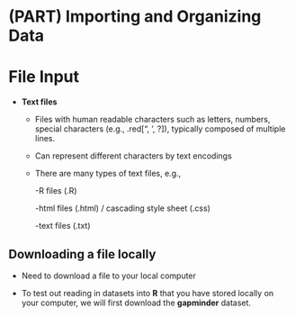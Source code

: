 # (PART) Importing and Organizing Data {-}

# File Input {#fileinput}

* **Text files**

  + Files with human readable characters such as letters, numbers, special characters (e.g., .red[", ', ?]), typically composed of multiple lines.
  
  + Can represent different characters by text encodings 
  
  + There are many types of text files, e.g.,
      
      -R files (.R)
      
      -html files (.html) / cascading style sheet (.css)
      
      -text files (.txt)
    

## Downloading a file locally

* Need to download a file to your local computer

* To test out reading in datasets into **R** that you have stored locally on your computer, we will first download the **gapminder** dataset.
